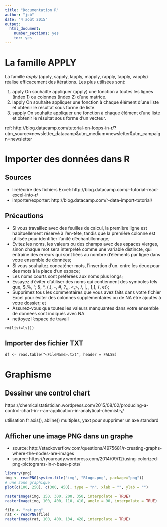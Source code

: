 ```yaml
---
title: "Documentation R"
author: "jcb"
date: "4 août 2015"
output:
  html_document:
    number_sections: yes
    toc: yes
---
```


La famille APPLY
================

La famille _apply_ (apply, sapply, lapply, mapply, rapply, tapply, vapply) réalise efficacement des itérations. Les plus utilisées sont:

1. apply
On souhaitte appliquer (apply) une fonction à toutes les lignes (index 1) ou colonnes (index 2) d'une matrice.
2. lapply
On souhaite appliquer une fonction à chaque élément d'une liste et obtenir le résultat sous forme de liste.
3. sapply
On souhaite appliquer une fonction à chaque élément d'une liste et obtenir le résultat sous forme d'un vecteur.

ref: http://blog.datacamp.com/tutorial-on-loops-in-r/?utm_source=newsletter_datacamp&utm_medium=newsletter&utm_campaign=newsletter

Importer des données dans R
===========================

Sources
-------

- lire/écrire des fichiers Excel: http://blog.datacamp.com/r-tutorial-read-excel-into-r/
- importer/exporter: http://blog.datacamp.com/r-data-import-tutorial/

Précautions
-----------

- Si vous travaillez avec des feuilles de calcul, la première ligne est habituellement réservé à l'en-tête, tandis que la première colonne est utilisée pour identifier l'unité d'échantillonnage;
- Évitez les noms, les valeurs ou des champs avec des espaces vierges, sinon chaque mot sera interprété comme une variable distincte, qui entraîne des erreurs qui sont liées au nombre d'éléments par ligne dans votre ensemble de données;
- Si vous souhaitez concaténer mots, l'insertion d'un. entre les deux pour des mots à la place d'un espace;
- Les noms courts sont préférées aux noms plus longs;
- Essayez d'éviter d'utiliser des noms qui contiennent des symboles tels que, $,%, ^, &, *, (,), -, #, ?,,, <,>, /, |, \, [,], {, et};
- Supprimez tous les commentaires que vous avez faits dans votre fichier Excel pour éviter des colonnes supplémentaires ou de NA être ajoutés à votre dossier; et
- Assurez-vous que toutes les valeurs manquantes dans votre ensemble de données sont indiqués avec NA.
- nettoyez l'espace de travail
```{}
rm(list=ls())
```

Importer des fichier TXT
------------------------
```{}
df <- read.table("<FileName>.txt", header = FALSE)
```

Graphisme
=========

Dessiner une control chart
--------------------------
https://chemicalstatistician.wordpress.com/2015/08/02/producing-a-control-chart-in-r-an-application-in-analytical-chemistry/

utilisation fr axis(), abline() multiples, yaxt pour supprimer un axe standard

Afficher une image PNG dans un graphe
-------------------------------------

- source: http://stackoverflow.com/questions/4975681/r-creating-graphs-where-the-nodes-are-images
- source: https://ryouready.wordpress.com/2014/09/12/using-colorized-png-pictograms-in-r-base-plots/
```r
library(png)
img <- readPNG(system.file("img", "Rlogo.png", package="png"))
# une zone graphique
plot(c(100, 250), c(300, 450), type = "n", xlab = "", ylab = "")

rasterImage(img, 150, 300, 200, 350, interpolate = TRUE)
rasterImage(img, 100, 400, 110, 410, angle = 90, interpolate = TRUE)

file <- "rat.png"
rat <- readPNG(file)
rasterImage(rat, 100, 400, 134, 428, interpolate = TRUE)

```



